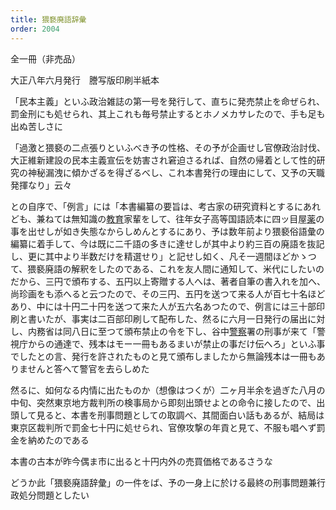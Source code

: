 ```yaml
---
title: 猥褻廃語辞彙
order: 2004
---
```

全一冊（非売品）

大正八年六月発行　謄写版印刷半紙本

「民本主義」といふ政治雑誌の第一号を発行して、直ちに発売禁止を命ぜられ、罰金刑にも処せられ、其上これも毎号禁止するとホノメカサレたので、手も足も出ぬ苦しさに

「過激と猥褻の二点張りといふべき予の性格、その予が企画せし官僚政治討伐、大正維新建設の民本主義宣伝を妨害され窘迫さるれば、自然の帰着として性的研究の神秘漏洩に傾かざるを得ざるべし、これ本書発行の理由にして、又予の天職発揮なり」云々


との自序で、「例言」には「本書編纂の要旨は、考古家の研究資料とするにあれども、兼ねては無知識の[教育](/main/08-education/)家輩をして、往年女子高等国語読本に四ッ目屋[薬](/main/44-medicine/)の事を出せしが如き失態なからしめんとするにあり、予は数年前より猥褻俗語彙の編纂に着手して、今は既に二千語の多きに達せしが其中より約三百の廃語を抜記し、更に其中より半数だけを精選せり」と記せし如く、凡そ一週間ほどかゝつて、猥褻廃語の解釈をしたのである、これを友人間に通知して、米代にしたいのだから、三円で頒布する、五円以上寄贈する人へは、著者自筆の書入れを加へ、尚珍画をも添へると云つたので、その三円、五円を送つて来る人が百七十名ほどあり、中には十円二十円を送つて来た人が五六名あつたので、例言には三十部印刷と書いたが、事実は二百部印刷して配布した、然るに六月一日発行の届出に対し、内務省は同八日に至つて頒布禁止の令を下し、谷中[警察](/main/32-police/)署の刑事が来て「警視庁からの通達で、残本はモー一冊もあるまいが禁止の事だけ伝へろ」といふ事でしたとの言、発行を許されたものと見て頒布しましたから無論残本は一冊もありませんと答へて警官を去らしめた

然るに、如何なる内情に出たものか（想像はつくが）二ヶ月半余を過ぎた八月の中旬、突然東京地方裁判所の検事局から即刻出頭せよとの命令に接したので、出頭して見ると、本書を刑事問題としての取調べ、其間面白い話もあるが、結局は東京区裁判所で罰金七十円に処せられ、官僚攻撃の年貢と見て、不服も唱へず罰金を納めたのである


本書の古本が昨今偶ま市に出ると十円内外の売買価格であるさうな


どうか此「猥褻廃語辞彙」の一件をば、予の一身上に於ける最終の刑事問題兼行政処分問題としたい
